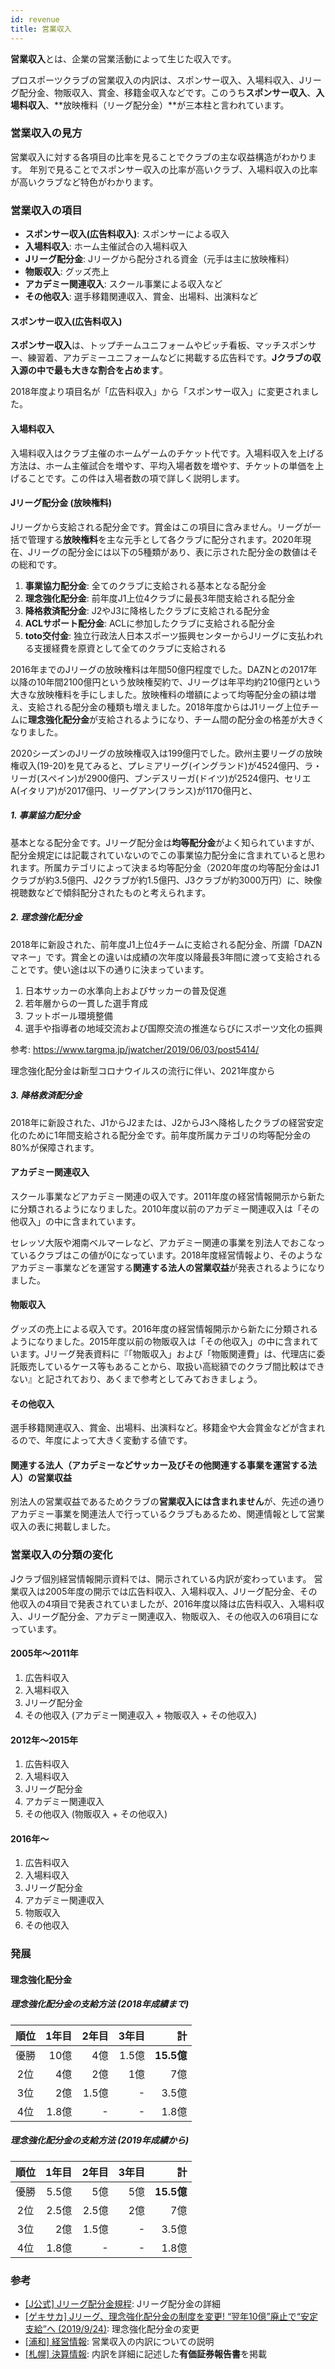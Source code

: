 ```yaml
---
id: revenue
title: 営業収入
---
```


**営業収入**とは、企業の営業活動によって生じた収入です。

プロスポーツクラブの営業収入の内訳は、スポンサー収入、入場料収入、Jリーグ配分金、物販収入、賞金、移籍金収入などです。このうち**スポンサー収入**、**入場料収入**、**放映権料（リーグ配分金）**が三本柱と言われています。

### 営業収入の見方

営業収入に対する各項目の比率を見ることでクラブの主な収益構造がわかります。
年別で見ることでスポンサー収入の比率が高いクラブ、入場料収入の比率が高いクラブなど特色がわかります。

### 営業収入の項目

- **スポンサー収入(広告料収入)**: スポンサーによる収入
- **入場料収入**: ホーム主催試合の入場料収入
- **Jリーグ配分金**: Jリーグから配分される資金（元手は主に放映権料）
- **物販収入**: グッズ売上
- **アカデミー関連収入**: スクール事業による収入など
- **その他収入**: 選手移籍関連収入、賞金、出場料、出演料など

#### スポンサー収入(広告料収入)

**スポンサー収入**は、トップチームユニフォームやピッチ看板、マッチスポンサー、練習着、アカデミーユニフォームなどに掲載する広告料です。**Jクラブの収入源の中で最も大きな割合を占めます**。

2018年度より項目名が「広告料収入」から「スポンサー収入」に変更されました。

#### 入場料収入

入場料収入はクラブ主催のホームゲームのチケット代です。入場料収入を上げる方法は、ホーム主催試合を増やす、平均入場者数を増やす、チケットの単価を上げることです。この件は入場者数の項で詳しく説明します。

#### Jリーグ配分金 (放映権料)

Jリーグから支給される配分金です。賞金はこの項目に含みません。リーグが一括で管理する**放映権料**を主な元手として各クラブに配分されます。2020年現在、Jリーグの配分金には以下の5種類があり、表に示された配分金の数値はその総和です。

1. **事業協力配分金**: 全てのクラブに支給される基本となる配分金
2. **理念強化配分金**: 前年度J1上位4クラブに最長3年間支給される配分金
3. **降格救済配分金**: J2やJ3に降格したクラブに支給される配分金
4. **ACLサポート配分金**: ACLに参加したクラブに支給される配分金
5. **toto交付金**: 独立行政法人日本スポーツ振興センターからJリーグに支払われる支援経費を原資として全てのクラブに支給される

2016年までのJリーグの放映権料は年間50億円程度でした。DAZNとの2017年以降の10年間2100億円という放映権契約で、Jリーグは年平均約210億円という大きな放映権料を手にしました。放映権料の増額によって均等配分金の額は増え、支給される配分金の種類も増えました。2018年度からはJ1リーグ上位チームに**理念強化配分金**が支給されるようになり、チーム間の配分金の格差が大きくなりました。

<Alert severity="info" title="欧州の放映権収入">
  2020シーズンのJリーグの放映権収入は199億円でした。欧州主要リーグの放映権収入(19-20)を見てみると、プレミアリーグ(イングランド)が4524億円、ラ・リーガ(スペイン)が2900億円、ブンデスリーガ(ドイツ)が2524億円、セリエA(イタリア)が2017億円、リーグアン(フランス)が1170億円と、
</Alert>

##### 1. 事業協力配分金

基本となる配分金です。Jリーグ配分金は**均等配分金**がよく知られていますが、配分金規定には記載されていないのでこの事業協力配分金に含まれていると思われます。所属カテゴリによって決まる均等配分金（2020年度の均等配分金はJ1クラブが約3.5億円、J2クラブが約1.5億円、J3クラブが約3000万円）に、映像視聴数などで傾斜配分されたものと考えられます。

##### 2. 理念強化配分金

2018年に新設された、前年度J1上位4チームに支給される配分金、所謂「DAZNマネー」です。賞金との違いは成績の次年度以降最長3年間に渡って支給されることです。使い途は以下の通りに決まっています。

1. 日本サッカーの水準向上およびサッカーの普及促進
2. 若年層からの一貫した選手育成
3. フットボール環境整備
4. 選手や指導者の地域交流および国際交流の推進ならびにスポーツ文化の振興

参考: <https://www.targma.jp/jwatcher/2019/06/03/post5414/>

<Alert severity="warning">
  理念強化配分金は新型コロナウイルスの流行に伴い、2021年度から
</Alert>

##### 3. 降格救済配分金

2018年に新設された、J1からJ2または、J2からJ3へ降格したクラブの経営安定化のために1年間支給される配分金です。前年度所属カテゴリの均等配分金の80%が保障されます。

#### アカデミー関連収入

スクール事業などアカデミー関連の収入です。2011年度の経営情報開示から新たに分類されるようになりました。2010年度以前のアカデミー関連収入は「その他収入」の中に含まれています。

セレッソ大阪や湘南ベルマーレなど、アカデミー関連の事業を別法人でおこなっているクラブはこの値が0になっています。2018年度経営情報より、そのようなアカデミー事業などを運営する**関連する法人の営業収益**が発表されるようになりました。

#### 物販収入

グッズの売上による収入です。2016年度の経営情報開示から新たに分類されるようになりました。2015年度以前の物販収入は「その他収入」の中に含まれています。Jリーグ発表資料に『「物販収入」および「物販関連費」は、代理店に委託販売しているケース等もあることから、取扱い高総額でのクラブ間比較はできない』と記されており、あくまで参考としてみておきましょう。

#### その他収入

選手移籍関連収入、賞金、出場料、出演料など。移籍金や大会賞金などが含まれるので、年度によって大きく変動する値です。

#### 関連する法人（アカデミーなどサッカー及びその他関連する事業を運営する法人）の営業収益

別法人の営業収益であるためクラブの**営業収入には含まれません**が、先述の通りアカデミー事業を関連法人で行っているクラブもあるため、関連情報として営業収入の表に掲載しました。

### 営業収入の分類の変化

Jクラブ個別経営情報開示資料では、開示されている内訳が変わっています。
営業収入は2005年度の開示では広告料収入、入場料収入、Jリーグ配分金、その他収入の4項目で発表されていましたが、2016年度以降は広告料収入、入場料収入、Jリーグ配分金、アカデミー関連収入、物販収入、その他収入の6項目になっています。

#### 2005年〜2011年

1. 広告料収入
2. 入場料収入
3. Jリーグ配分金
4. その他収入 (アカデミー関連収入 + 物販収入 + その他収入)

#### 2012年〜2015年

1. 広告料収入
2. 入場料収入
3. Jリーグ配分金
4. アカデミー関連収入
5. その他収入 (物販収入 + その他収入)

#### 2016年〜

1. 広告料収入
2. 入場料収入
3. Jリーグ配分金
4. アカデミー関連収入
5. 物販収入
6. その他収入

### 発展

#### 理念強化配分金

##### 理念強化配分金の支給方法 (2018年成績まで)

| 順位  | 1年目 | 2年目 | 3年目 |         計 |
| :---: | ----: | ----: | ----: | ---------: |
| 優勝  |  10億 |   4億 | 1.5億 | **15.5億** |
|  2位  |   4億 |   2億 |   1億 |        7億 |
|  3位  |   2億 | 1.5億 |     - |      3.5億 |
|  4位  | 1.8億 |     - |     - |      1.8億 |

##### 理念強化配分金の支給方法 (2019年成績から)

| 順位  | 1年目 | 2年目 | 3年目 |         計 |
| :---: | ----: | ----: | ----: | ---------: |
| 優勝  | 5.5億 |   5億 |   5億 | **15.5億** |
|  2位  | 2.5億 | 2.5億 |   2億 |        7億 |
|  3位  |   2億 | 1.5億 |     - |      3.5億 |
|  4位  | 1.8億 |     - |     - |      1.8億 |

### 参考

- [[J公式] Jリーグ配分金規程][Jリーグ配分金規程]: Jリーグ配分金の詳細
- [[ゲキサカ] Jリーグ、理念強化配分金の制度を変更! “翌年10億”廃止で“安定支給”へ (2019/9/24)](https://web.gekisaka.jp/news/detail/?285971-285971-fl): 理念強化配分金の変更
- [[浦和] 経営情報](https://www.urawa-reds.co.jp/club/managdata.php): 営業収入の内訳についての説明
- [[札幌] 決算情報](https://www.consadole-sapporo.jp/club/settlement/): 内訳を詳細に記述した**有価証券報告書**を掲載

<!--2016年7月20日(水) 10:30 JリーグとDAZNが10年間の放映権契約を締結 -->
[JリーグとDAZNが10年間の放映権契約を締結]: https://www.jleague.jp/news/article/6462/

[Jリーグオフィシャルパートナー]: https://www.jleague.jp/corporate/partner.html
[Jリーグ配分金規程]: https://www.jleague.jp/docs/aboutj/regulation/2020/14.pdf "Jリーグ配分金規程"
[Jリーグ規約2017 第122条]: https://www.jleague.jp/docs/aboutj/regulation/2017_regulation.pdf#page=82 "Jリーグ規約2017"
